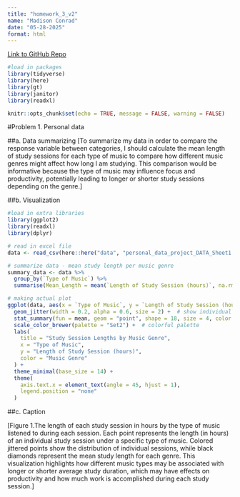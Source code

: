 ```yaml
---
title: "homework_3_v2"
name: "Madison Conrad"
date: "05-28-2025"
format: html
---
```


[Link to GitHub Repo](https://github.com/mconrad23/ENVS-193DS_homework-03_v2.git)


```r
#load in packages 
library(tidyverse)
library(here)
library(gt)  
library(janitor)
library(readxl)

knitr::opts_chunk$set(echo = TRUE, message = FALSE, warning = FALSE)
```

#Problem 1. Personal data

##a. Data summarizing 
[To summarize my data in order to compare the response variable between categories, I should calculate the mean length of study sessions for each type of music to compare how different music genres might affect how long I am studying. This comparison would be informative because the type of music may influence focus and productivity, potentially leading to longer or shorter study sessions depending on the genre.]

##b. Visualization
```r
#load in extra libraries
library(ggplot2)
library(readxl)
library(dplyr)

# read in excel file 
data <- read_csv(here::here("data", "personal_data_project_DATA_Sheet1.csv")) #here::here so can read that is csv in data folder even though qmd in code folder

# summarize data - mean study length per music genre
summary_data <- data %>%
  group_by(`Type of Music`) %>%
  summarise(Mean_Length = mean(`Length of Study Session (hours)`, na.rm = TRUE))

# making actual plot
ggplot(data, aes(x = `Type of Music`, y = `Length of Study Session (hours)`, color = `Type of Music`)) +
  geom_jitter(width = 0.2, alpha = 0.6, size = 2) +  # show individual study sessions
  stat_summary(fun = mean, geom = "point", shape = 18, size = 4, color = "black") +  # mean points
  scale_color_brewer(palette = "Set2") +  # colorful palette
  labs(
    title = "Study Session Lengths by Music Genre",
    x = "Type of Music",
    y = "Length of Study Session (hours)",
    color = "Music Genre"
  ) +
  theme_minimal(base_size = 14) +
  theme(
    axis.text.x = element_text(angle = 45, hjust = 1),
    legend.position = "none"
  )

```

##c. Caption 

[Figure 1.The length of each study session in hours by the type of music listened to during each session. Each point represents the length (in hours) of an individual study session under a specific type of music. Colored jittered points show the distribution of individual sessions, while black diamonds represent the mean study length for each genre. This visualization highlights how different music types may be associated with longer or shorter average study duration, which may have effects on productivity and how much work is accomplished during each study session.]



